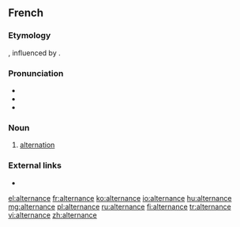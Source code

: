 ==French==

===Etymology===
{{suffix|alterner|ance|lang=fr}}, influenced by {{etyl|la|fr}} {{m|la|alternatio|}}.

===Pronunciation===
* {{IPA|/al.tɛʁ.nɑ̃s/|lang=fr}}
* {{homophones|alternances|lang=fr}}
* {{hyphenation|al|ter|nance|lang=fr}}

===Noun===
{{fr-noun|f}}

# [[alternation]]

===External links===
* {{R:TLFi}}

[[el:alternance]]
[[fr:alternance]]
[[ko:alternance]]
[[io:alternance]]
[[hu:alternance]]
[[mg:alternance]]
[[pl:alternance]]
[[ru:alternance]]
[[fi:alternance]]
[[tr:alternance]]
[[vi:alternance]]
[[zh:alternance]]